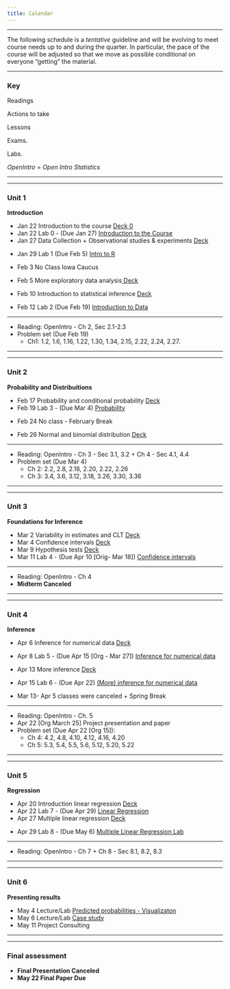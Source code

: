 ```yaml
---
title: Calendar
---
```


***

<i class="fa fa-warning"></i> The following schedule is a *tentative* guideline and will be evolving to meet course needs up to and during the quarter.
In particular, the pace of the course will be adjusted so that we move as possible conditional on everyone "getting" the material.

***

### Key

<i class="fa fa-book"></i> Readings

<!-- <i class="fa fa-code"></i> Data Camp courses -->

<i class="fa fa-gears"></i> Actions to take

<i class="fa fa-bar-chart"></i> Lessons

<i class="fa fa-puzzle-piece"></i> Exams.

<i class="fa fa-flask"></i> Labs.

*OpenIntro* = *Open Intro Statistics*

***
***
### Unit 1

**Introduction**


<ul class="fa-ul">
<li><i class="fa-li fa fa-bar-chart"></i>    Jan 22 Introduction to the course <a target = "_blank" href="./Slides/00_intro/topic0.pdf">Deck 0</a>
<li><i class="fa-li fa fa-flask"></i>        Jan 22 Lab 0 - (Due Jan 27) <a target="_blank" href=./Labs/lab0/lab0.html>Introduction to the Course</a>
<li><i class="fa-li fa fa-bar-chart"></i>    Jan 27 Data Collection + Observational studies & experiments <a target="_blank" href="./Slides/01_unit1/deck1/deck-1-1.pdf"> Deck</a>
<li><i class="fa-li fa fa-flask"></i>        Jan 29  Lab 1 (Due Feb 5) <a href=./Labs/lab1/intro_to_r.html>Intro to R</a>

<li><i class="fa-li fa fa-bar-chart"></i>    Feb 3 No Class Iowa Caucus


<li><i class="fa-li fa fa-bar-chart"></i>    Feb 5  More exploratory data analysis<a target="_blank" href="./Slides/01_unit1/u1_deck3/u1_deck3.pdf"> Deck</a>

<li><i class="fa-li fa fa-bar-chart"></i>    Feb 10 Introduction to statistical inference <a target="_blank" href="./Slides/01_unit1/u1_deck4/u1_deck4.pdf"> Deck </a>

<li><i class="fa-li fa fa-flask"></i>        Feb 12  Lab 2 (Due Feb 19) <a target="_blank" href=./Labs/lab2/introduction_to_data.html> Introduction to Data</a> 


</ul>
***
<ul class="fa-ul">
<li><i class="fa-li fa fa-book"></i> Reading:  OpenIntro -  Ch 2, Sec 2.1-2.3</a>
<li><i class="fa-li fa fa-gears"></i> Problem set (Due Feb 19)
  <ul>
  <li> Ch1:  1.2, 1.6, 1.16, 1.22, 1.30, 1.34, 2.15, 2.22, 2.24, 2.27.  </a>
  </ul>
</ul>
***
***

###  Unit 2

**Probability and Distribuitions**

<ul class="fa-ul">

<li><i class="fa-li fa fa-bar-chart"></i>    Feb 17 	Probability and conditional probability <a target="_blank" href="./Slides/02_unit2/deck1/u2_deck1.pdf"> Deck </a>
<li><i class="fa-li fa fa-bar-chart"></i>    Feb 19  Lab 3 - (Due Mar 4) <a target="_blank" href=./Labs/lab3/probability.html>Probability</a>	  
<li><i class="fa-li fa fa-bar-chart"></i>    Feb 24  	No class - February Break </a>

<li><i class="fa-li fa fa-flask"></i>        Feb 26   Normal and binomial distribution <a target="_blank"  href="./Slides/02_unit2/deck3/u2_deck3.pdf"> Deck</a>


</ul>


***

<ul class="fa-ul">
<li><i class="fa-li fa fa-book"></i> Reading:  OpenIntro - Ch 3 - Sec 3.1, 3.2 + Ch 4 - Sec 4.1, 4.4</a>
<li><i class="fa-li fa fa-gears"></i> Problem set (Due Mar 4)
  <ul> 
  <li> Ch 2: 2.2, 2.8, 2.18, 2.20, 2.22, 2.26
  <li> Ch 3: 3.4, 3.6, 3.12, 3.18, 3.26, 3.30, 3.36 </a>
  </ul>
</ul>
***
***



### Unit 3

**Foundations for Inference** 

<ul class="fa-ul">
<li><i class="fa-li fa fa-bar-chart"></i>    Mar 2 	Variability in estimates and CLT  <a target="_blank" href="./Slides/03_unit3/deck1/u3_deck1.pdf"> Deck </a>
<li><i class="fa-li fa fa-bar-chart"></i>    Mar 4 	Confidence intervals  <a target="_blank" href="./Slides/03_unit3/deck2/u3_deck2.pdf"> Deck </a>
<li><i class="fa-li fa fa-bar-chart"></i>    Mar 9 	 Hypothesis tests  <a target="_blank" href="./Slides/03_unit3/deck3/u3_deck3.pdf"> Deck</a>
<li><i class="fa-li fa fa-flask"></i>        Mar 11  Lab 4 - (Due Apr 10 [Orig- Mar 18]) <a target="_blank" href=./Labs/lab4/confidence_intervals.html>Confidence intervals</a>
</ul>


***

<ul class="fa-ul">
<li><i class="fa-li fa fa-book"></i> Reading:  OpenIntro -  Ch 4</a>
<li><i class="fa-li fa fa-puzzle-piece"></i> **Midterm Canceled** </a>
</ul>


***
***

### Unit 4

**Inference**

<ul class="fa-ul">
<li><i class="fa-li fa fa-bar-chart"></i>    Apr 6  Inference for numerical data  <a target="_blank" href="./Slides/04_unit4/deck1/u4_deck1.pdf"> Deck </a>
<li><i class="fa-li fa fa-flask"></i>        Apr 8  Lab 5 - (Due Apr 15 [Org - Mar 27]) <a target="_blank" href=./Labs/lab5/inf_for_numerical_data.html>Inference for numerical data</a>

<li><i class="fa-li fa fa-bar-chart"></i>    Apr 13  More inference  <a target="_blank" href="./Slides/04_unit4/deck4/u4_deck4.pdf"> Deck</a> 
<li><i class="fa-li fa fa-flask"></i>        Apr 15  Lab 6 - (Due Apr 22) <a target="_blank" href=./Labs/lab6/more_inf_for_numerical_data.html>(More) inference for numerical data</a>


<li><i class="fa-li  fa fa-exclamation"></i>    Mar 13- Apr 5 classes were canceled + Spring Break 

</ul>



***
<ul class="fa-ul">
<li><i class="fa-li fa fa-book"></i> Reading:  OpenIntro -  Ch. 5</a>
<li><i class="fa-li fa fa-microphone"></i> Apr 22 [Org March 25] Project presentation and paper
<li><i class="fa-li fa fa-gears"></i> Problem set (Due Apr 22 [Org 15]):    </a>
  <ul> 
  <li> Ch 4: 4.2, 4.8, 4.10, 4.12,  4.16, 4.20
  <li> Ch 5: 5.3, 5.4, 5.5, 5.6, 5.12, 5.20, 5.22 </a>
  </ul>
</ul>

***
***



### Unit 5
**Regression**


<ul class="fa-ul">
<li><i class="fa-li fa fa-bar-chart"></i>    Apr 20 Introduction linear regression  <a target="_blank" href="./Slides/06_unit6/deck1/u6_deck1.pdf"> Deck</a>
<li><i class="fa-li fa fa-flask"></i>        Apr 22  Lab 7 - (Due Apr 29) <a target="_blank" href=./Labs/lab7/simple_regression.html>Linear Regression</a>
<li><i class="fa-li fa fa-bar-chart"></i>    Apr 27 Multiple linear regression  <a target="_blank" href="./Slides/07_unit7/deck1/u7_deck1.pdf"> Deck</a>
<li><i class="fa-li fa fa-flask"></i>        Apr 29   Lab 8 - (Due May 6) <a target="_blank" href=./Labs/lab8//multiple_regression.html>Multiple Linear Regression Lab</a>

</ul>


***

<ul class="fa-ul">
<li><i class="fa-li fa fa-book"></i> Reading:  OpenIntro  - Ch 7 + Ch 8 - Sec 8.1, 8.2, 8.3</a>
</ul>

***
***


### Unit 6
**Presenting results**


<ul class="fa-ul">

<li><i class="fa-li fa fa-flask"></i>        May 4   Lecture/Lab <a target="_blank" href=./Labs/lab0/lab0.html>Predicted probabilities -  Visualizaton </a>
<li><i class="fa-li fa fa-flask"></i>        May 6    Lecture/Lab <a target="_blank" href=./Labs/lab0/lab0.html>Case study</a>
<li><i class="fa-li fa"></i>        May 11   Project Consulting
</ul>

***
***

### Final assessment

<ul class="fa-ul">
<li><i class="fa-li fa fa-microphone"></i>**Final Presentation Canceled** 
<li><i class="fa-li fa fa-file-text-o"></i> **May  22  Final Paper Due** 
</ul>
